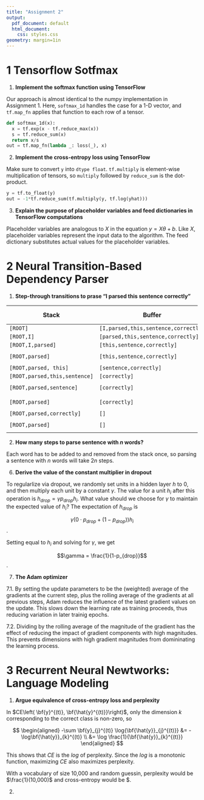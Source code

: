```yaml
---
title: "Assignment 2"
output:
  pdf_document: default
  html_document:
    css: styles.css
geometry: margin=1in
---
```


# 1 Tensorflow Sotfmax

1. **Implement the softmax function using TensorFlow**

Our approach is almost identical to the numpy implementation in Assignment 1. Here, ``softmax_1d`` handles the case for a 1-D vector, and ``tf.map_fn`` applies that function to each row of a tensor.

```python
def softmax_1d(x):
  x = tf.exp(x - tf.reduce_max(x))
  s = tf.reduce_sum(x)
  return x/s
out = tf.map_fn(lambda _: loss(_), x)
```

2. **Implement the cross-entropy loss using TensorFlow**

Make sure to convert ``y`` into ``dtype float``. ``tf.multiply`` is element-wise multiplication of tensors, so ``multiply`` followed by ``reduce_sum`` is the dot-product.

```python
y = tf.to_float(y)
out = -1*tf.reduce_sum(tf.multiply(y, tf.log(yhat)))
```

3. **Explain the purpose of placeholder variables and feed dictionaries in TensorFlow computations**

Placeholder variables are analogous to $X$ in the equation $y = X\theta + b$. Like $X$, placeholder variables represent the input data to the algorithm. The feed dictionary substitutes actual values for the placeholder variables.

# 2 Neural Transition-Based Dependency Parser

1. **Step-through transitions to prase "I parsed this sentence correctly"**

<center>
|Stack|Buffer|New dependency|Transition|
| -------------------  | -------- | ---------------- | ---------- |
|`[ROOT]`|`[I,parsed,this,sentence,correctly]`|`NA`|`NA`|
|`[ROOT,I]`|`[parsed,this,sentence,correctly]`|`NA`|`SHIFT`|
|`[ROOT,I,parsed]`|`[this,sentence,correctly]`|`NA`|`SHIFT`|
|`[ROOT,parsed]`|`[this,sentence,correctly]`|`parsed->I`|`LEFT-ARROW`|
|`[ROOT,parsed, this]`|`[sentence,correctly]`|`NA`|`SHIFT`|
|`[ROOT,parsed,this,sentence]`|`[correctly]`|`NA`|`SHIFT`|
|`[ROOT,parsed,sentence]`|`[correctly]`|`sentence->this`|`LEFT-ARROW`|
|`[ROOT,parsed]`|`[correctly]`|`parsed->sentence`|`RIGHT-ARROW`|
|`[ROOT,parsed,correctly]`|`[]`|`NA`|`SHIFT`|
|`[ROOT,parsed]`|`[]`|`parsed->correctly`|`LEFT-ARROW`|
</center>
2. **How many steps to parse sentence with $n$ words?**

Each word has to be added to and removed from the stack once, so parsing a sentence with $n$ words will take $2n$ steps.

6. **Derive the value of the constant multiplier in dropout**

To regularlize via dropout, we randomly set units in a hidden layer $h$ to 0, and then multiply each unit by a constant $\gamma$. The value for a unit $h_i$ after this operation is $h_{drop} = \gamma p_{drop} h_i$. What value should we choose for $\gamma$ to maintain the expected value of $h_i$? The expectation of $h_{drop}$ is

$$ \gamma \left( 0 \cdot p_{drop} + \left( 1 - p_{drop} \right) \right) h_i$$.

Setting equal to $h_i$ and solving for $\gamma$, we get

$$\gamma = \frac{1}{1-p_{drop}}$$.

7. **The Adam optimizer**

7.1. By setting the update parameters to be the (weighted) average of the gradients at the current step, plus the rolling average of the gradients at all previous steps, Adam reduces the influence of the latest gradient values on the update. This slows down the learning rate as training proceeds, thus reducing variation in later trainig epochs.

7.2. Dividing by the rolling average of the magnitude of the gradient has the effect of reducing the impact of gradient components with high magnitudes. This prevents dimensions with high gradient magnitudes from domininating the learning process.

# 3 Recurrent Neural Newtworks: Language Modeling

1. **Argue equivalence of cross-entropy loss and perplexity**

In $CE\left( \bf{y}^{(t)}, \bf{\hat{y}^{(t)}}\right)$, only the dimension $k$ corresponding to the correct class is non-zero, so

$$
\begin{aligned}
    -\sum \bf{y}_{j}^{(t)} \log{\bf{\hat{y}}_{j}^{(t)}} &= -\log\bf{\hat{y}}_{k}^{(t)} \\
    &= \log \frac{1}{\bf{\hat{y}}_{k}^{(t)}}
\end{aligned}
$$

This shows that $CE$ is the $log$ of perplexity. Since the $log$ is a monotonic function, maximizing $CE$ also maximizes perplexity.

With a vocabulary of size 10,000 and random guessin, perplexity would be $\frac{1}(10,000)$ and cross-entropy would be $\log \frac{1}{10,000}.

2. 

